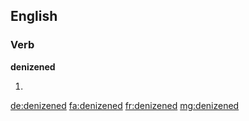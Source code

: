 ==English==

===Verb===
'''denizened'''

# {{en-past of|denizen}}

[[de:denizened]]
[[fa:denizened]]
[[fr:denizened]]
[[mg:denizened]]